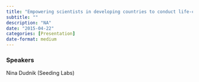 ```yaml
---
title: "Empowering scientists in developing countries to conduct life-changing research"
subtitle: ""
description: "NA"
date: "2015-04-22"
categories: [Presentation]
date-format: medium 
---
```


### Speakers  
Nina Dudnik (Seeding Labs)



